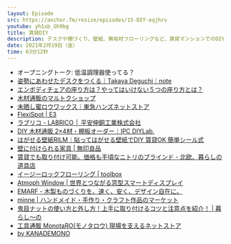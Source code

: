 ```yaml
---
layout: Episode
src: https://anchor.fm/resize/episodes/15-DIY-eqjhrv
youtube: yh1xb_Gh9bg
title: 賃貸DIY
description: デスクや棚づくり、壁紙、無垢材フローリングなど、賃貸マンションでのDIYについて話しました。
date: 2021年2月19日（金）
time: 63分12秒
---
```


- オープニングトーク: 低温調理器使ってる？
- [姿勢にあわせたデスクをつくる｜Takaya Deguchi｜note](https://note.com/dex1t/n/nc6ad77c7a647)
- [エンボディチェアの座り方は？やってはいけない５つの座り方とは？](https://isubu.net/embody-chair-suwarikata.html)
- [木材通販のマルトクショップ](https://shop.woodworks-marutoku.com/)
- [未晒し蜜ロウワックス｜東急ハンズネットストア](https://hands.net/goods/4560293010248/)
- [FlexiSpot | E3](https://flexispot.jp/desk/height-adjustable-desks/e3.html)
- [ラブリコ - LABRICO │ 平安伸銅工業株式会社](https://www.heianshindo.co.jp/labrico/)
- [DIY 木材通販 2×4材・棚板オーダー｜IPC DIYLab.](https://diy-lab.jp/)
- [はがせる壁紙RILM｜貼ってはがせる壁紙でDIY 賃貸OK 簡単シール式](https://rilm-wall.com/)
- [壁に付けられる家具 | 無印良品](https://www.muji.com/jp/ja/store/cmdty/section/S02710)
- [賃貸でも取り付け可能。価格も手頃なニトリのブラインド - 北欧、暮らしの道具店](https://hokuohkurashi.com/note/166254)
- [イージーロックフローリング | toolbox](https://www.r-toolbox.jp/service/%e3%82%a4%e3%83%bc%e3%82%b8%e3%83%bc%e3%83%ad%e3%83%83%e3%82%af%e3%83%95%e3%83%ad%e3%83%bc%e3%83%aa%e3%83%b3%e3%82%b0/)
- [Atmoph Window | 世界とつながる窓型スマートディスプレイ](https://atmoph.com/ja/)
- [EMARF - 木製ものづくりを、速く、安く、デザイン自在に。](https://emarf.co/)
- [minne | ハンドメイド・手作り・クラフト作品のマーケット](https://minne.com/)
- [鬼目ナットの使い方と外し方！上手に取り付けるコツと注意点を紹介！ | 暮らし〜の](https://kurashi-no.jp/I0013816)
- [工具通販 MonotaRO(モノタロウ) 現場を支えるネットストア](https://www.monotaro.com/)
- [by KANADEMONO](https://kanademono.design/)
